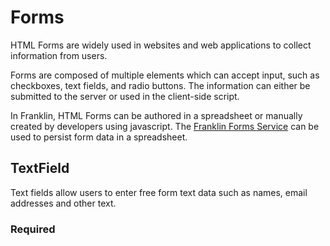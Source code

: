 
<Meta title="Synergy Design System/Forms/Docs"/>

# Forms

HTML Forms are widely used in websites and web applications to collect information from users. 

Forms are composed of multiple elements which can accept input, such as checkboxes, text fields, and radio buttons. The information can either be submitted to the server or used in the client-side script. 

In Franklin, HTML Forms can be authored in a spreadsheet or manually created by developers using javascript. The [Franklin Forms Service](https://www.hlx.live/developer/forms) can be used to persist form data in a spreadsheet.

## TextField

Text fields allow users to enter free form text data such as names, email addresses and other text.

<Story of={TextFieldStories.Default}/>

### Required

<Story of={TextFieldStories.Required}/>
